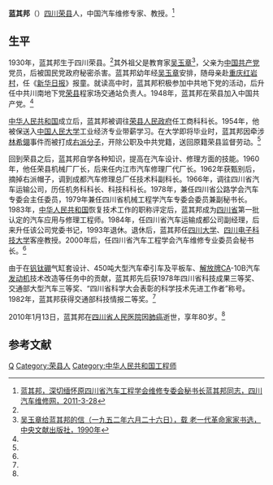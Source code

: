 '''蓝其邦'''（{{bd|1930年||2010年|1月13日}}）[[四川|四川]][[荣县|荣县]]人，中国汽车维修专家、教授。<ref name=scqc>[http://www.scqcwx.cn/news_view.asp?one=&two=&id=571&Page=1 蓝其邦，深切缅怀原四川省汽车工程学会维修专委会秘书长蓝其邦同志，四川汽车维修网，2011-3-28]{{Dead link|date=2019年5月 |bot=InternetArchiveBot |fix-attempted=yes }}</ref>

==生平==
1930年，蓝其邦生于四川荣县。<ref name=scqc/>其外祖父是教育家[[吴玉章|吴玉章]]<ref>[http://cpc.people.com.cn/GB/64184/64185/236643/16618863.html 吴玉章给蓝其邦的信（一九五二年六月二十六日），载 老一代革命家家书选，中央文献出版社，1990年]</ref>，父亲为[[中国共产党|中国共产党]]党员，后被国民党政府秘密杀害。蓝其邦幼年经[[吴玉章|吴玉章]]安排，随母亲赴[[重庆|重庆]][[红岩村|红岩村]]，任《[[新华日报|新华日报]]》报童。就读高中时，蓝其邦积极参加中共地下党的活动，后升任中共川南地下党[[荣县|荣县]]程家场交通站负责人。1948年，蓝其邦在荣县加入中国共产党。<ref name=scqc/>

[[中华人民共和国|中华人民共和国]]成立后，蓝其邦被调往[[荣县人民政府|荣县人民政府]]任工商科科长。1954年，他被保送入[[中国人民大学|中国人民大学]]工业经济专业带薪学习。在大学即将毕业时，蓝其邦因牵涉[[林希翎|林希翎]]事件而被打成[[右派分子|右派分子]]，开除公职及中共党籍，送回原籍荣县监督劳动。<ref name=scqc/>

回到荣县之后，蓝其邦自学各种知识，提高在汽车设计、修理方面的技能。1960年，他任荣县机械厂厂长，后来任内江市汽车修理厂代厂长。1962年获甄别后，摘掉右派帽子，调到成都汽车修理总厂任技术科副科长。1966年，调往四川省汽车运输公司，历任机务科科长、科技科科长。1978年，兼任四川省公路学会汽车专委会主任委员，1979年兼任四川省机械工程学汽车专委会委员兼副秘书长。1983年，[[中华人民共和国|中华人民共和国]]恢复技术工作的职称评定后，蓝其邦成为[[四川省|四川省]]第一批认定的汽车应用与修理工程师。1984年，任四川省汽车运输成都公司副经理，后来升任该公司党委书记，1993年退休。退休后，蓝其邦任[[四川大学|四川大学]]、[[四川电子科技大学|四川电子科技大学]]客座教授。2000年后，任四川省汽车工程学会汽车维修专业委员会秘书长。<ref name=scqc/>

由于在[[钒|钒]][[钛|钛]][[硼|硼]]气缸套设计、450吨大型汽车牵引车及平板车、[[解放牌|解放牌]]CA-10B汽车[[发动机|发动机]]技术改造等任务中的贡献，蓝其邦先后获1978年四川省科技成果三等奖、交通部大型汽车三等奖、“四川省科学大会表彰的科学技术先进工作者”称号。1982年，蓝其邦获得交通部科技情报二等奖。<ref name=scqc/>

2010年1月13日，蓝其邦在[[四川省人民医院|四川省人民医院]]因[[肺癌|肺癌]]逝世，享年80岁。<ref name=scqc/>

==参考文献==
{{reflist}}

{{DEFAULTSORT:Lan蓝}}
[[Category:蓝姓|Q]]
[[Category:荣县人|Category:荣县人]]
[[Category:中华人民共和国工程师|Category:中华人民共和国工程师]]